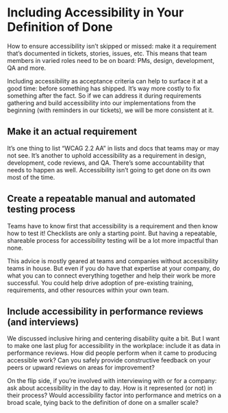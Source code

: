 # Including Accessibility in Your Definition of Done

How to ensure accessibility isn’t skipped or missed: make it a requirement that’s documented in tickets, stories, issues, etc. This means that team members in varied roles need to be on board: PMs, design, development, QA and more.

Including accessibility as acceptance criteria can help to surface it at a good time: before something has shipped. It’s way more costly to fix something after the fact. So if we can address it during requirements gathering and build accessibility into our implementations from the beginning (with reminders in our tickets), we will be more consistent at it.

## Make it an actual requirement

It’s one thing to list “WCAG 2.2 AA” in lists and docs that teams may or may not see. It’s another to uphold accessibility as a requirement in design, development, code reviews, and QA. There’s some accountability that needs to happen as well. Accessibility isn’t going to get done on its own most of the time.

## Create a repeatable manual and automated testing process

Teams have to know first that accessibility is a requirement and then know how to test it! Checklists are only a starting point. But having a repeatable, shareable process for accessibility testing will be a lot more impactful than none.

This advice is mostly geared at teams and companies without accessibility teams in house. But even if you do have that expertise at your company, do what you can to connect everything together and help their work be more successful. You could help drive adoption of pre-existing training, requirements, and other resources within your own team.

## Include accessibility in performance reviews (and interviews)

We discussed inclusive hiring and centering disability quite a bit. But I want to make one last plug for accessibility in the workplace: include it as data in performance reviews. How did people perform when it came to producing accessible work? Can you safely provide constructive feedback on your peers or upward reviews on areas for improvement?

On the flip side, if you’re involved with interviewing with or for a company: ask about accessibility in the day to day. How is it represented (or not) in their process? Would accessibility factor into performance and metrics on a broad scale, tying back to the definition of done on a smaller scale?
